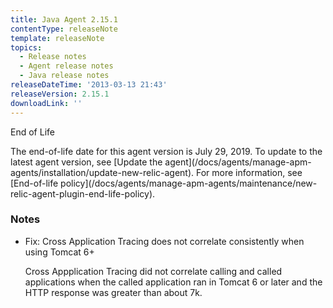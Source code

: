 ```yaml
---
title: Java Agent 2.15.1
contentType: releaseNote
template: releaseNote
topics:
  - Release notes
  - Agent release notes
  - Java release notes
releaseDateTime: '2013-03-13 21:43'
releaseVersion: 2.15.1
downloadLink: ''
---
```


End of Life

<Callout variant="important">
  The end-of-life date for this agent version is July 29, 2019. To update to the latest agent version, see [Update the agent](/docs/agents/manage-apm-agents/installation/update-new-relic-agent). For more information, see [End-of-life policy](/docs/agents/manage-apm-agents/maintenance/new-relic-agent-plugin-end-life-policy).
</Callout>

### Notes

* Fix: Cross Application Tracing does not correlate consistently when using Tomcat 6+

  Cross Appplication Tracing did not correlate calling and called applications when the called application ran in Tomcat 6 or later and the HTTP response was greater than about 7k.

